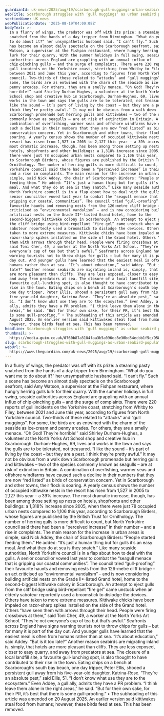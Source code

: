 ```yaml
---
guardianId: uk-news/2025/aug/19/scarborough-gull-muggings-urban-seabird-population
webTitle: Scarborough struggles with ‘gull muggings’ as urban seabird population rises
sectionName: UK news
webPublicationDate: '2025-08-19T04:00:08Z'
bodyText: >-
  In a flurry of wings, the predator was off with its prize: a steaming pasty
  snatched from the hands of a day tripper from Birmingham. “What do you want me
  to do about it?” her unsympathetic husband said. “I can’t fly.” Such a scene
  has become an almost daily spectacle on the Scarborough seafront, said Amy
  Watson, a supervisor at the Fishpan restaurant, where hungry herring gulls
  lurk for their quarry. With the summer holidays in full swing, seaside
  authorities across England are grappling with an annual influx of
  chip-pinching gulls – and the surge of complaints. There were 220 reports of
  gull incidents on the Yorkshire coast, stretching from Whitby to Filey,
  between 2021 and June this year, according to figures from North Yorkshire
  council. Two-thirds of these related to “attacks” and “gull muggings”. For
  some, the birds are as entwined with the charm of the seaside as ice-cream and
  penny arcades. For others, they are a smelly menace. “Oh God! They’re
  horrible!” said Shirley Durham-Hughes, a volunteer at the North Yorks Art
  School shop and creative hub in Scarborough. Durham-Hughes, 69, lives and
  works in the town and says the gulls are to be tolerated, not treasured. “I
  like the sound – it’s part of living by the coast – but they are a pest. I
  think they’re pretty awful.” It may not be obvious from a walk down
  Scarborough promenade but herring gulls and kittiwakes – two of the species
  commonly known as seagulls – are at risk of extinction in Britain. A
  combination of overfishing, warmer seas and offshore windfarms have caused
  such a decline in their numbers that they are now “red listed” as birds of
  conservation concern. Yet in Scarborough and other towns, their flock is
  soaring. A yearly census shows the number of occupied kittiwake nests in the
  resort has risen from 1,527 in 2005 to 2,127 this year – a 39% increase. The
  most dramatic increase, though, has been among those setting up nests on
  hotels, shopfronts and other buildings: a 1,318% increase since 2005, when
  there were just 78 occupied urban nests compared to 1,106 this year, according
  to Scarborough Birders, whose figures are published by the British Trust for
  Ornithology. The number of herring gulls is more difficult to count, but North
  Yorkshire council said there had been a “perceived increase” in their number –
  and a rise in complaints. The main reason for the increase in urban areas is
  simple, said Nick Addey, the chair of Scarborough Birders: “People started
  feeding them.” He added: “It’s just a human thing but for gulls it’s an easy
  meal. And what they do at sea is they snatch.” Like many seaside authorities,
  North Yorkshire council is in a flap about how to deal with the gulls. A
  senior councillor vowed last year to combat the “seagull menace that is
  gripping our coastal communities”. The council tried “gull-proofing” their
  favourite haunts and removing nests from the 126-metre cliff bridge – an act
  criticised as “environmental vandalism” – and is now considering building
  artificial nests on the Grade II*-listed Grand hotel, home to the
  second-biggest kittiwake colony in Scarborough. An attempt to eject gulls from
  the cliff bridge using bird-repellant “fire gel” came unstuck when an elderly
  saboteur reportedly used a broomstick to dislodge the devices. Others have
  taken to more extreme measures. Kittiwake chicks have been impaled on
  razor-sharp spikes installed on the side of the Grand hotel. Others “have seen
  them with arrows through their head. People were firing crossbows at them,”
  said Toni Cher, 49, a worker at the North Yorks Art School. “They’re not
  everyone’s cup of tea but that’s awful.” Seafronts across England have signs
  warning tourists not to throw chips for gulls – but for many it is part of the
  day out. And younger gulls have learned that the easiest meal is often from
  humans rather than at sea. “It’s about education,” said Addey. “But is it too
  late?” Another reason seabirds are migrating inland is, simply, that hotels
  are more pleasant than cliffs. They are less exposed, closer to easy quarry,
  and away from predators at sea. The closure of a local landfill site, a
  favourite gull-lunching spot, is also thought to have contributed to their
  rise in the town. Eating chips on a bench at Scarborough’s south bay beach,
  one day tripper, Peter Ellis, shooed a persistent gull away from his
  five-year-old daughter, Katrina-Rose. “They’re an absolute pest,” said Ellis,
  51. “I don’t know what use they are to the ecosystem.” Even Addey, a gull
  ally, admits they have a PR problem. “I think leave them alone in the right
  areas,” he said. “But for their own sake, for their PR, it’s best that there
  is some gull-proofing.” • The subheading of this article was amended on 20
  August 2025. An earlier version said kittiwakes steal food from humans;
  however, these birds feed at sea. This has been removed.
headline: Scarborough struggles with ‘gull muggings’ as urban seabird population rises
thumbnail: >-
  https://media.guim.co.uk/0760b87a3184faa3b5a096ec8e30bd54ecbb1f5c/958_0_7200_5760/500.jpg
slug: scarborough-struggles-with-gull-muggings-as-urban-seabird-population-rises
webUrl: >-
  https://www.theguardian.com/uk-news/2025/aug/19/scarborough-gull-muggings-urban-seabird-population
---
```

In a flurry of wings, the predator was off with its prize: a steaming pasty snatched from the hands of a day tripper from Birmingham. “What do you want me to do about it?” her unsympathetic husband said. “I can’t fly.” Such a scene has become an almost daily spectacle on the Scarborough seafront, said Amy Watson, a supervisor at the Fishpan restaurant, where hungry herring gulls lurk for their quarry. With the summer holidays in full swing, seaside authorities across England are grappling with an annual influx of chip-pinching gulls – and the surge of complaints. There were 220 reports of gull incidents on the Yorkshire coast, stretching from Whitby to Filey, between 2021 and June this year, according to figures from North Yorkshire council. Two-thirds of these related to “attacks” and “gull muggings”. For some, the birds are as entwined with the charm of the seaside as ice-cream and penny arcades. For others, they are a smelly menace. “Oh God! They’re horrible!” said Shirley Durham-Hughes, a volunteer at the North Yorks Art School shop and creative hub in Scarborough. Durham-Hughes, 69, lives and works in the town and says the gulls are to be tolerated, not treasured. “I like the sound – it’s part of living by the coast – but they are a pest. I think they’re pretty awful.” It may not be obvious from a walk down Scarborough promenade but herring gulls and kittiwakes – two of the species commonly known as seagulls – are at risk of extinction in Britain. A combination of overfishing, warmer seas and offshore windfarms have caused such a decline in their numbers that they are now “red listed” as birds of conservation concern. Yet in Scarborough and other towns, their flock is soaring. A yearly census shows the number of occupied kittiwake nests in the resort has risen from 1,527 in 2005 to 2,127 this year – a 39% increase. The most dramatic increase, though, has been among those setting up nests on hotels, shopfronts and other buildings: a 1,318% increase since 2005, when there were just 78 occupied urban nests compared to 1,106 this year, according to Scarborough Birders, whose figures are published by the British Trust for Ornithology. The number of herring gulls is more difficult to count, but North Yorkshire council said there had been a “perceived increase” in their number – and a rise in complaints. The main reason for the increase in urban areas is simple, said Nick Addey, the chair of Scarborough Birders: “People started feeding them.” He added: “It’s just a human thing but for gulls it’s an easy meal. And what they do at sea is they snatch.” Like many seaside authorities, North Yorkshire council is in a flap about how to deal with the gulls. A senior councillor vowed last year to combat the “seagull menace that is gripping our coastal communities”. The council tried “gull-proofing” their favourite haunts and removing nests from the 126-metre cliff bridge – an act criticised as “environmental vandalism” – and is now considering building artificial nests on the Grade II*-listed Grand hotel, home to the second-biggest kittiwake colony in Scarborough. An attempt to eject gulls from the cliff bridge using bird-repellant “fire gel” came unstuck when an elderly saboteur reportedly used a broomstick to dislodge the devices. Others have taken to more extreme measures. Kittiwake chicks have been impaled on razor-sharp spikes installed on the side of the Grand hotel. Others “have seen them with arrows through their head. People were firing crossbows at them,” said Toni Cher, 49, a worker at the North Yorks Art School. “They’re not everyone’s cup of tea but that’s awful.” Seafronts across England have signs warning tourists not to throw chips for gulls – but for many it is part of the day out. And younger gulls have learned that the easiest meal is often from humans rather than at sea. “It’s about education,” said Addey. “But is it too late?” Another reason seabirds are migrating inland is, simply, that hotels are more pleasant than cliffs. They are less exposed, closer to easy quarry, and away from predators at sea. The closure of a local landfill site, a favourite gull-lunching spot, is also thought to have contributed to their rise in the town. Eating chips on a bench at Scarborough’s south bay beach, one day tripper, Peter Ellis, shooed a persistent gull away from his five-year-old daughter, Katrina-Rose. “They’re an absolute pest,” said Ellis, 51. “I don’t know what use they are to the ecosystem.” Even Addey, a gull ally, admits they have a PR problem. “I think leave them alone in the right areas,” he said. “But for their own sake, for their PR, it’s best that there is some gull-proofing.” • The subheading of this article was amended on 20 August 2025. An earlier version said kittiwakes steal food from humans; however, these birds feed at sea. This has been removed.
